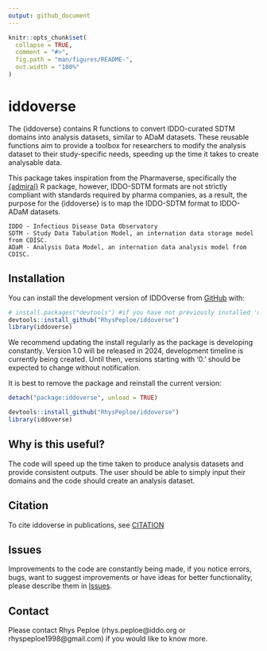 ```yaml
---
output: github_document
---
```

```r
knitr::opts_chunk$set(
  collapse = TRUE,
  comment = "#>",
  fig.path = "man/figures/README-",
  out.width = "100%"
)
```

# iddoverse

<!-- badges: start -->
<!-- badges: end -->

The {iddoverse} contains R functions to convert IDDO-curated SDTM domains into analysis datasets, 
    similar to ADaM datasets. These reusable functions aim to provide a toolbox for researchers to
    modify the analysis dataset to their study-specific needs, speeding up the time it takes to
    create analysable data.
    
This package takes inspiration from the Pharmaverse, specifically the
    [{admiral}](https://github.com/pharmaverse/admiral) R package, however, IDDO-SDTM formats are not
    strictly compliant with standards required by pharma companies, as a result, the purpose for the
    {iddoverse} is to map the IDDO-SDTM format to IDDO-ADaM datasets. 
    
    IDDO - Infectious Disease Data Observatory
    SDTM - Study Data Tabulation Model, an internation data storage model from CDISC.
    ADaM - Analysis Data Model, an internation data analysis model from CDISC.

## Installation

You can install the development version of IDDOverse from [GitHub](https://github.com/) with:

```r
# install.packages("devtools") #if you have not previously installed 'devtools' on your machine
devtools::install_github("RhysPeploe/iddoverse")
library(iddoverse)
```

We recommend updating the install regularly as the package is developing constantly. Version 1.0 will be released in 2024, development timeline is currently being created. Until then, versions starting with '0.' should be expected to change without notification. 

It is best to remove the package and reinstall the current version:
```r
detach("package:iddoverse", unload = TRUE)

devtools::install_github("RhysPeploe/iddoverse")
library(iddoverse)
```


## Why is this useful?

The code will speed up the time taken to produce analysis datasets and provide consistent outputs. The user should be able to simply input their domains and the code should create an analysis dataset.


## Citation

To cite iddoverse in publications, see [CITATION](https://github.com/RhysPeploe/iddoverse/blob/main/inst/CITATION)

## Issues

Improvements to the code are constantly being made, if you notice errors, bugs, want to suggest improvements or have ideas for better functionality, please describe them in [Issues](https://github.com/RhysPeploe/iddoverse/issues).

## Contact

Please contact Rhys Peploe (rhys.peploe@iddo.org or rhyspeploe1998@gmail.com) if you would like to know more.
